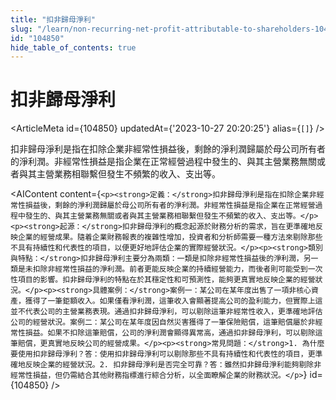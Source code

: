 ```yaml
---
title: "扣非歸母淨利"
slug: "/learn/non-recurring-net-profit-attributable-to-shareholders-104850"
id: "104850"
hide_table_of_contents: true
---
```



# 扣非歸母淨利

<ArticleMeta id={104850} updatedAt={'2023-10-27 20:20:25'} alias={`[]`} />
<div className='border-solid border-b border-t-0 my-4 border-[var(--ifm-color-gray-300)]' />

扣非歸母淨利是指在扣除企業非經常性損益後，剩餘的淨利潤歸屬於母公司所有者的淨利潤。非經常性損益是指企業在正常經營過程中發生的、與其主營業務無關或者與其主營業務相聯繫但發生不頻繁的收入、支出等。

<AIContent content={`<p><strong>定義：</strong>扣非歸母淨利是指在扣除企業非經常性損益後，剩餘的淨利潤歸屬於母公司所有者的淨利潤。非經常性損益是指企業在正常經營過程中發生的、與其主營業務無關或者與其主營業務相聯繫但發生不頻繁的收入、支出等。</p><p><strong>起源：</strong>扣非歸母淨利的概念起源於財務分析的需求，旨在更準確地反映企業的經營成果。隨着企業財務報表的複雜性增加，投資者和分析師需要一種方法來剔除那些不具有持續性和代表性的項目，以便更好地評估企業的實際經營狀況。</p><p><strong>類別與特點：</strong>扣非歸母淨利主要分為兩類：一類是扣除非經常性損益後的淨利潤，另一類是未扣除非經常性損益的淨利潤。前者更能反映企業的持續經營能力，而後者則可能受到一次性項目的影響。扣非歸母淨利的特點在於其穩定性和可預測性，能夠更真實地反映企業的經營狀況。</p><p><strong>具體案例：</strong>案例一：某公司在某年度出售了一項非核心資產，獲得了一筆鉅額收入。如果僅看淨利潤，這筆收入會顯著提高公司的盈利能力，但實際上這並不代表公司的主營業務表現。通過扣非歸母淨利，可以剔除這筆非經常性收入，更準確地評估公司的經營狀況。案例二：某公司在某年度因自然災害獲得了一筆保險賠償，這筆賠償屬於非經常性損益。如果不扣除這筆賠償，公司的淨利潤會顯得異常高，通過扣非歸母淨利，可以剔除這筆賠償，更真實地反映公司的經營成果。</p><p><strong>常見問題：</strong>1. 為什麼要使用扣非歸母淨利？答：使用扣非歸母淨利可以剔除那些不具有持續性和代表性的項目，更準確地反映企業的經營狀況。2. 扣非歸母淨利是否完全可靠？答：雖然扣非歸母淨利能夠剔除非經常性損益，但仍需結合其他財務指標進行綜合分析，以全面瞭解企業的財務狀況。</p>`} id={104850} />
